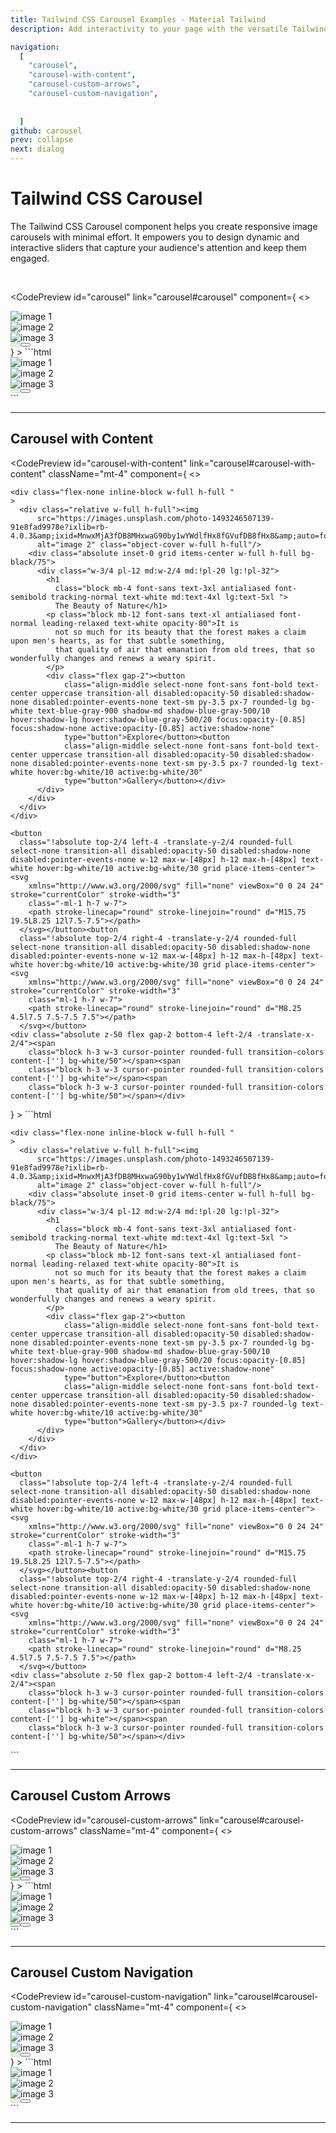 ```yaml
---
title: Tailwind CSS Carousel Examples - Material Tailwind 
description: Add interactivity to your page with the versatile Tailwind CSS Carousel component. Customize and integrate it easily into your web project.

navigation:
  [
    "carousel",
    "carousel-with-content",
    "carousel-custom-arrows",
    "carousel-custom-navigation",
    
           
  ]
github: carousel
prev: collapse
next: dialog
---
```


# Tailwind CSS Carousel  

The Tailwind CSS Carousel component helps you create responsive image carousels with minimal effort. It empowers you to design dynamic and interactive sliders that capture your audience's attention and keep them engaged. 


<br />

<CodePreview
  id="carousel"
  link="carousel#carousel"
  component={
   <>
 <div class="grid min-h-[140px] w-full place-items-center overflow-x-scroll rounded-lg lg:overflow-visible">
  <div class="relative flex w-full h-full overflow-x-hidden rounded-xl">
    <div class="left-0 right-0 flex-none inline-block w-full h-full transform-none " ><img
        src="https://images.unsplash.com/photo-1497436072909-60f360e1d4b1?ixlib=rb-4.0.3&amp;ixid=MnwxMjA3fDB8MHxwaG90by1wYWdlfHx8fGVufDB8fHx8&amp;auto=format&amp;fit=crop&amp;w=2560&amp;q=80"
        alt="image 1" class="object-cover w-full h-full"/></div>
    <div class="w-full h-full inline-block flex-none left-[100%] right-[100%] transform-none " ><img
        src="https://images.unsplash.com/photo-1493246507139-91e8fad9978e?ixlib=rb-4.0.3&amp;ixid=MnwxMjA3fDB8MHxwaG90by1wYWdlfHx8fGVufDB8fHx8&amp;auto=format&amp;fit=crop&amp;w=2940&amp;q=80"
        alt="image 2" class="object-cover w-full h-full"/></div>
    <div class="w-full h-full inline-block flex-none left-[200%] right-[200%] transform-none " ><img
        src="https://images.unsplash.com/photo-1518623489648-a173ef7824f3?ixlib=rb-4.0.3&amp;ixid=MnwxMjA3fDB8MHxwaG90by1wYWdlfHx8fGVufDB8fHx8&amp;auto=format&amp;fit=crop&amp;w=2762&amp;q=80"
        alt="image 3" class="object-cover w-full h-full"/></div><button disabled=""
      class="!absolute top-2/4 left-4 -translate-y-2/4 rounded-full select-none transition-all disabled:opacity-50 disabled:shadow-none disabled:pointer-events-none w-12 max-w-[48px] h-12 max-h-[48px] text-white hover:bg-white/10 active:bg-white/30 grid place-items-center"><svg
        xmlns="http://www.w3.org/2000/svg" fill="none" viewBox="0 0 24 24" stroke="currentColor" stroke-width="3"
        class="-ml-1 h-7 w-7">
        <path stroke-linecap="round" stroke-linejoin="round" d="M15.75 19.5L8.25 12l7.5-7.5"></path>
      </svg></button><button
      class="!absolute top-2/4 right-4 -translate-y-2/4 rounded-full select-none transition-all disabled:opacity-50 disabled:shadow-none disabled:pointer-events-none w-12 max-w-[48px] h-12 max-h-[48px] text-white hover:bg-white/10 active:bg-white/30 grid place-items-center"><svg
        xmlns="http://www.w3.org/2000/svg" fill="none" viewBox="0 0 24 24" stroke="currentColor" stroke-width="3"
        class="ml-1 h-7 w-7">
        <path stroke-linecap="round" stroke-linejoin="round" d="M8.25 4.5l7.5 7.5-7.5 7.5"></path>
      </svg></button>
    <div class="absolute z-50 flex gap-2 bottom-4 left-2/4 -translate-x-2/4"><span
        class="block h-3 w-3 cursor-pointer rounded-full transition-colors content-[''] bg-white"></span><span
        class="block h-3 w-3 cursor-pointer rounded-full transition-colors content-[''] bg-white/50"></span><span
        class="block h-3 w-3 cursor-pointer rounded-full transition-colors content-[''] bg-white/50"></span></div>
  </div>
</div>
   </>
  }
>
  ```html
<div class="grid min-h-[140px] w-full place-items-center overflow-x-scroll rounded-lg lg:overflow-visible">
  <div class="relative flex w-full h-full overflow-x-hidden rounded-xl">
    <div class="left-0 right-0 flex-none inline-block w-full h-full transform-none " ><img
        src="https://images.unsplash.com/photo-1497436072909-60f360e1d4b1?ixlib=rb-4.0.3&amp;ixid=MnwxMjA3fDB8MHxwaG90by1wYWdlfHx8fGVufDB8fHx8&amp;auto=format&amp;fit=crop&amp;w=2560&amp;q=80"
        alt="image 1" class="object-cover w-full h-full"/></div>
    <div class="w-full h-full inline-block flex-none left-[100%] right-[100%] transform-none " ><img
        src="https://images.unsplash.com/photo-1493246507139-91e8fad9978e?ixlib=rb-4.0.3&amp;ixid=MnwxMjA3fDB8MHxwaG90by1wYWdlfHx8fGVufDB8fHx8&amp;auto=format&amp;fit=crop&amp;w=2940&amp;q=80"
        alt="image 2" class="object-cover w-full h-full"/></div>
    <div class="w-full h-full inline-block flex-none left-[200%] right-[200%] transform-none " ><img
        src="https://images.unsplash.com/photo-1518623489648-a173ef7824f3?ixlib=rb-4.0.3&amp;ixid=MnwxMjA3fDB8MHxwaG90by1wYWdlfHx8fGVufDB8fHx8&amp;auto=format&amp;fit=crop&amp;w=2762&amp;q=80"
        alt="image 3" class="object-cover w-full h-full"/></div><button disabled=""
      class="!absolute top-2/4 left-4 -translate-y-2/4 rounded-full select-none transition-all disabled:opacity-50 disabled:shadow-none disabled:pointer-events-none w-12 max-w-[48px] h-12 max-h-[48px] text-white hover:bg-white/10 active:bg-white/30 grid place-items-center"><svg
        xmlns="http://www.w3.org/2000/svg" fill="none" viewBox="0 0 24 24" stroke="currentColor" stroke-width="3"
        class="-ml-1 h-7 w-7">
        <path stroke-linecap="round" stroke-linejoin="round" d="M15.75 19.5L8.25 12l7.5-7.5"></path>
      </svg></button><button
      class="!absolute top-2/4 right-4 -translate-y-2/4 rounded-full select-none transition-all disabled:opacity-50 disabled:shadow-none disabled:pointer-events-none w-12 max-w-[48px] h-12 max-h-[48px] text-white hover:bg-white/10 active:bg-white/30 grid place-items-center"><svg
        xmlns="http://www.w3.org/2000/svg" fill="none" viewBox="0 0 24 24" stroke="currentColor" stroke-width="3"
        class="ml-1 h-7 w-7">
        <path stroke-linecap="round" stroke-linejoin="round" d="M8.25 4.5l7.5 7.5-7.5 7.5"></path>
      </svg></button>
    <div class="absolute z-50 flex gap-2 bottom-4 left-2/4 -translate-x-2/4"><span
        class="block h-3 w-3 cursor-pointer rounded-full transition-colors content-[''] bg-white"></span><span
        class="block h-3 w-3 cursor-pointer rounded-full transition-colors content-[''] bg-white/50"></span><span
        class="block h-3 w-3 cursor-pointer rounded-full transition-colors content-[''] bg-white/50"></span></div>
  </div>
</div>
  ```
</CodePreview>

---

## Carousel with Content

<CodePreview
  id="carousel-with-content"
  link="carousel#carousel-with-content"
  className="mt-4"
  component={
   <>
<div class="grid min-h-[140px] w-full place-items-center overflow-x-scroll rounded-lg  lg:overflow-visible">
  <div class="relative flex w-full h-full overflow-x-hidden rounded-xl">
    
    <div class="flex-none inline-block w-full h-full "
    >
      <div class="relative w-full h-full"><img
          src="https://images.unsplash.com/photo-1493246507139-91e8fad9978e?ixlib=rb-4.0.3&amp;ixid=MnwxMjA3fDB8MHxwaG90by1wYWdlfHx8fGVufDB8fHx8&amp;auto=format&amp;fit=crop&amp;w=2940&amp;q=80"
          alt="image 2" class="object-cover w-full h-full"/>
        <div class="absolute inset-0 grid items-center w-full h-full bg-black/75">
          <div class="w-3/4 pl-12 md:w-2/4 md:!pl-20 lg:!pl-32">
            <h1
              class="block mb-4 font-sans text-3xl antialiased font-semibold tracking-normal text-white md:text-4xl lg:text-5xl ">
              The Beauty of Nature</h1>
            <p class="block mb-12 font-sans text-xl antialiased font-normal leading-relaxed text-white opacity-80">It is
              not so much for its beauty that the forest makes a claim upon men's hearts, as for that subtle something,
              that quality of air that emanation from old trees, that so wonderfully changes and renews a weary spirit.
            </p>
            <div class="flex gap-2"><button
                class="align-middle select-none font-sans font-bold text-center uppercase transition-all disabled:opacity-50 disabled:shadow-none disabled:pointer-events-none text-sm py-3.5 px-7 rounded-lg bg-white text-blue-gray-900 shadow-md shadow-blue-gray-500/10 hover:shadow-lg hover:shadow-blue-gray-500/20 focus:opacity-[0.85] focus:shadow-none active:opacity-[0.85] active:shadow-none"
                type="button">Explore</button><button
                class="align-middle select-none font-sans font-bold text-center uppercase transition-all disabled:opacity-50 disabled:shadow-none disabled:pointer-events-none text-sm py-3.5 px-7 rounded-lg text-white hover:bg-white/10 active:bg-white/30"
                type="button">Gallery</button></div>
          </div>
        </div>
      </div>
    </div>
    
    <button
      class="!absolute top-2/4 left-4 -translate-y-2/4 rounded-full select-none transition-all disabled:opacity-50 disabled:shadow-none disabled:pointer-events-none w-12 max-w-[48px] h-12 max-h-[48px] text-white hover:bg-white/10 active:bg-white/30 grid place-items-center"><svg
        xmlns="http://www.w3.org/2000/svg" fill="none" viewBox="0 0 24 24" stroke="currentColor" stroke-width="3"
        class="-ml-1 h-7 w-7">
        <path stroke-linecap="round" stroke-linejoin="round" d="M15.75 19.5L8.25 12l7.5-7.5"></path>
      </svg></button><button
      class="!absolute top-2/4 right-4 -translate-y-2/4 rounded-full select-none transition-all disabled:opacity-50 disabled:shadow-none disabled:pointer-events-none w-12 max-w-[48px] h-12 max-h-[48px] text-white hover:bg-white/10 active:bg-white/30 grid place-items-center"><svg
        xmlns="http://www.w3.org/2000/svg" fill="none" viewBox="0 0 24 24" stroke="currentColor" stroke-width="3"
        class="ml-1 h-7 w-7">
        <path stroke-linecap="round" stroke-linejoin="round" d="M8.25 4.5l7.5 7.5-7.5 7.5"></path>
      </svg></button>
    <div class="absolute z-50 flex gap-2 bottom-4 left-2/4 -translate-x-2/4"><span
        class="block h-3 w-3 cursor-pointer rounded-full transition-colors content-[''] bg-white/50"></span><span
        class="block h-3 w-3 cursor-pointer rounded-full transition-colors content-[''] bg-white"></span><span
        class="block h-3 w-3 cursor-pointer rounded-full transition-colors content-[''] bg-white/50"></span></div>
  </div>
</div>
   </>
  }
>
  ```html
<div class="grid min-h-[140px] w-full place-items-center overflow-x-scroll rounded-lg  lg:overflow-visible">
  <div class="relative flex w-full h-full overflow-x-hidden rounded-xl">
    
    <div class="flex-none inline-block w-full h-full "
    >
      <div class="relative w-full h-full"><img
          src="https://images.unsplash.com/photo-1493246507139-91e8fad9978e?ixlib=rb-4.0.3&amp;ixid=MnwxMjA3fDB8MHxwaG90by1wYWdlfHx8fGVufDB8fHx8&amp;auto=format&amp;fit=crop&amp;w=2940&amp;q=80"
          alt="image 2" class="object-cover w-full h-full"/>
        <div class="absolute inset-0 grid items-center w-full h-full bg-black/75">
          <div class="w-3/4 pl-12 md:w-2/4 md:!pl-20 lg:!pl-32">
            <h1
              class="block mb-4 font-sans text-3xl antialiased font-semibold tracking-normal text-white md:text-4xl lg:text-5xl ">
              The Beauty of Nature</h1>
            <p class="block mb-12 font-sans text-xl antialiased font-normal leading-relaxed text-white opacity-80">It is
              not so much for its beauty that the forest makes a claim upon men's hearts, as for that subtle something,
              that quality of air that emanation from old trees, that so wonderfully changes and renews a weary spirit.
            </p>
            <div class="flex gap-2"><button
                class="align-middle select-none font-sans font-bold text-center uppercase transition-all disabled:opacity-50 disabled:shadow-none disabled:pointer-events-none text-sm py-3.5 px-7 rounded-lg bg-white text-blue-gray-900 shadow-md shadow-blue-gray-500/10 hover:shadow-lg hover:shadow-blue-gray-500/20 focus:opacity-[0.85] focus:shadow-none active:opacity-[0.85] active:shadow-none"
                type="button">Explore</button><button
                class="align-middle select-none font-sans font-bold text-center uppercase transition-all disabled:opacity-50 disabled:shadow-none disabled:pointer-events-none text-sm py-3.5 px-7 rounded-lg text-white hover:bg-white/10 active:bg-white/30"
                type="button">Gallery</button></div>
          </div>
        </div>
      </div>
    </div>
    
    <button
      class="!absolute top-2/4 left-4 -translate-y-2/4 rounded-full select-none transition-all disabled:opacity-50 disabled:shadow-none disabled:pointer-events-none w-12 max-w-[48px] h-12 max-h-[48px] text-white hover:bg-white/10 active:bg-white/30 grid place-items-center"><svg
        xmlns="http://www.w3.org/2000/svg" fill="none" viewBox="0 0 24 24" stroke="currentColor" stroke-width="3"
        class="-ml-1 h-7 w-7">
        <path stroke-linecap="round" stroke-linejoin="round" d="M15.75 19.5L8.25 12l7.5-7.5"></path>
      </svg></button><button
      class="!absolute top-2/4 right-4 -translate-y-2/4 rounded-full select-none transition-all disabled:opacity-50 disabled:shadow-none disabled:pointer-events-none w-12 max-w-[48px] h-12 max-h-[48px] text-white hover:bg-white/10 active:bg-white/30 grid place-items-center"><svg
        xmlns="http://www.w3.org/2000/svg" fill="none" viewBox="0 0 24 24" stroke="currentColor" stroke-width="3"
        class="ml-1 h-7 w-7">
        <path stroke-linecap="round" stroke-linejoin="round" d="M8.25 4.5l7.5 7.5-7.5 7.5"></path>
      </svg></button>
    <div class="absolute z-50 flex gap-2 bottom-4 left-2/4 -translate-x-2/4"><span
        class="block h-3 w-3 cursor-pointer rounded-full transition-colors content-[''] bg-white/50"></span><span
        class="block h-3 w-3 cursor-pointer rounded-full transition-colors content-[''] bg-white"></span><span
        class="block h-3 w-3 cursor-pointer rounded-full transition-colors content-[''] bg-white/50"></span></div>
  </div>
</div>
  ```
</CodePreview>

---


## Carousel Custom Arrows

<CodePreview
  id="carousel-custom-arrows"
  link="carousel#carousel-custom-arrows"
  className="mt-4"
  component={
   <>
<div class="grid min-h-[140px] w-full place-items-center overflow-x-scroll rounded-lg p-6 lg:overflow-visible">
  <div class="relative flex w-full h-full overflow-x-hidden rounded-xl">
    <div class="left-0 right-0 flex-none inline-block w-full h-full transform-none " ><img
        src="https://images.unsplash.com/photo-1497436072909-60f360e1d4b1?ixlib=rb-4.0.3&amp;ixid=MnwxMjA3fDB8MHxwaG90by1wYWdlfHx8fGVufDB8fHx8&amp;auto=format&amp;fit=crop&amp;w=2560&amp;q=80"
        alt="image 1" class="object-cover w-full h-full"/></div>
    <div class="w-full h-full inline-block flex-none left-[100%] right-[100%] transform-none " ><img
        src="https://images.unsplash.com/photo-1493246507139-91e8fad9978e?ixlib=rb-4.0.3&amp;ixid=MnwxMjA3fDB8MHxwaG90by1wYWdlfHx8fGVufDB8fHx8&amp;auto=format&amp;fit=crop&amp;w=2940&amp;q=80"
        alt="image 2" class="object-cover w-full h-full"/></div>
    <div class="w-full h-full inline-block flex-none left-[200%] right-[200%] transform-none " ><img
        src="https://images.unsplash.com/photo-1518623489648-a173ef7824f3?ixlib=rb-4.0.3&amp;ixid=MnwxMjA3fDB8MHxwaG90by1wYWdlfHx8fGVufDB8fHx8&amp;auto=format&amp;fit=crop&amp;w=2762&amp;q=80"
        alt="image 3" class="object-cover w-full h-full"/></div><button
      class=" align-middle select-none font-sans font-medium text-center uppercase transition-all disabled:opacity-50 disabled:shadow-none disabled:pointer-events-none w-12 max-w-[48px] h-12 max-h-[48px] rounded-lg text-sm text-white hover:bg-white/10 active:bg-white/30 !absolute top-2/4 left-4 -translate-y-2/4"
      type="button"><span class="absolute transform -translate-x-1/2 -translate-y-1/2 top-1/2 left-1/2"><svg
          xmlns="http://www.w3.org/2000/svg" fill="none" viewBox="0 0 24 24" stroke-width="2" stroke="currentColor"
          class="w-6 h-6">
          <path stroke-linecap="round" stroke-linejoin="round" d="M10.5 19.5L3 12m0 0l7.5-7.5M3 12h18"></path>
        </svg></span></button><button
      class=" align-middle select-none font-sans font-medium text-center uppercase transition-all disabled:opacity-50 disabled:shadow-none disabled:pointer-events-none w-12 max-w-[48px] h-12 max-h-[48px] rounded-lg text-sm text-white hover:bg-white/10 active:bg-white/30 !absolute top-2/4 !right-4 -translate-y-2/4"
      type="button"><span class="absolute transform -translate-x-1/2 -translate-y-1/2 top-1/2 left-1/2"><svg
          xmlns="http://www.w3.org/2000/svg" fill="none" viewBox="0 0 24 24" stroke-width="2" stroke="currentColor"
          class="w-6 h-6">
          <path stroke-linecap="round" stroke-linejoin="round" d="M13.5 4.5L21 12m0 0l-7.5 7.5M21 12H3"></path>
        </svg></span></button>
    <div class="absolute z-50 flex gap-2 bottom-4 left-2/4 -translate-x-2/4"><span
        class="block h-3 w-3 cursor-pointer rounded-full transition-colors content-[''] bg-white"></span><span
        class="block h-3 w-3 cursor-pointer rounded-full transition-colors content-[''] bg-white/50"></span><span
        class="block h-3 w-3 cursor-pointer rounded-full transition-colors content-[''] bg-white/50"></span></div>
  </div>
</div>
   </>
  }
>
  ```html
<div class="grid min-h-[140px] w-full place-items-center overflow-x-scroll rounded-lg p-6 lg:overflow-visible">
  <div class="relative flex w-full h-full overflow-x-hidden rounded-xl">
    <div class="left-0 right-0 flex-none inline-block w-full h-full transform-none " ><img
        src="https://images.unsplash.com/photo-1497436072909-60f360e1d4b1?ixlib=rb-4.0.3&amp;ixid=MnwxMjA3fDB8MHxwaG90by1wYWdlfHx8fGVufDB8fHx8&amp;auto=format&amp;fit=crop&amp;w=2560&amp;q=80"
        alt="image 1" class="object-cover w-full h-full"/></div>
    <div class="w-full h-full inline-block flex-none left-[100%] right-[100%] transform-none " ><img
        src="https://images.unsplash.com/photo-1493246507139-91e8fad9978e?ixlib=rb-4.0.3&amp;ixid=MnwxMjA3fDB8MHxwaG90by1wYWdlfHx8fGVufDB8fHx8&amp;auto=format&amp;fit=crop&amp;w=2940&amp;q=80"
        alt="image 2" class="object-cover w-full h-full"/></div>
    <div class="w-full h-full inline-block flex-none left-[200%] right-[200%] transform-none " ><img
        src="https://images.unsplash.com/photo-1518623489648-a173ef7824f3?ixlib=rb-4.0.3&amp;ixid=MnwxMjA3fDB8MHxwaG90by1wYWdlfHx8fGVufDB8fHx8&amp;auto=format&amp;fit=crop&amp;w=2762&amp;q=80"
        alt="image 3" class="object-cover w-full h-full"/></div><button
      class=" align-middle select-none font-sans font-medium text-center uppercase transition-all disabled:opacity-50 disabled:shadow-none disabled:pointer-events-none w-12 max-w-[48px] h-12 max-h-[48px] rounded-lg text-sm text-white hover:bg-white/10 active:bg-white/30 !absolute top-2/4 left-4 -translate-y-2/4"
      type="button"><span class="absolute transform -translate-x-1/2 -translate-y-1/2 top-1/2 left-1/2"><svg
          xmlns="http://www.w3.org/2000/svg" fill="none" viewBox="0 0 24 24" stroke-width="2" stroke="currentColor"
          class="w-6 h-6">
          <path stroke-linecap="round" stroke-linejoin="round" d="M10.5 19.5L3 12m0 0l7.5-7.5M3 12h18"></path>
        </svg></span></button><button
      class=" align-middle select-none font-sans font-medium text-center uppercase transition-all disabled:opacity-50 disabled:shadow-none disabled:pointer-events-none w-12 max-w-[48px] h-12 max-h-[48px] rounded-lg text-sm text-white hover:bg-white/10 active:bg-white/30 !absolute top-2/4 !right-4 -translate-y-2/4"
      type="button"><span class="absolute transform -translate-x-1/2 -translate-y-1/2 top-1/2 left-1/2"><svg
          xmlns="http://www.w3.org/2000/svg" fill="none" viewBox="0 0 24 24" stroke-width="2" stroke="currentColor"
          class="w-6 h-6">
          <path stroke-linecap="round" stroke-linejoin="round" d="M13.5 4.5L21 12m0 0l-7.5 7.5M21 12H3"></path>
        </svg></span></button>
    <div class="absolute z-50 flex gap-2 bottom-4 left-2/4 -translate-x-2/4"><span
        class="block h-3 w-3 cursor-pointer rounded-full transition-colors content-[''] bg-white"></span><span
        class="block h-3 w-3 cursor-pointer rounded-full transition-colors content-[''] bg-white/50"></span><span
        class="block h-3 w-3 cursor-pointer rounded-full transition-colors content-[''] bg-white/50"></span></div>
  </div>
</div>
  ```
</CodePreview>

---


## Carousel Custom Navigation

<CodePreview
  id="carousel-custom-navigation"
  link="carousel#carousel-custom-navigation"
  className="mt-4"
  component={
   <>
<div class="grid min-h-[140px] w-full place-items-center overflow-x-scroll rounded-lg p-6 lg:overflow-visible">
  <div class="relative flex w-full h-full overflow-x-hidden rounded-xl">
    <div class="left-0 right-0 flex-none inline-block w-full h-full transform-none " ><img
        src="https://images.unsplash.com/photo-1497436072909-60f360e1d4b1?ixlib=rb-4.0.3&amp;ixid=MnwxMjA3fDB8MHxwaG90by1wYWdlfHx8fGVufDB8fHx8&amp;auto=format&amp;fit=crop&amp;w=2560&amp;q=80"
        alt="image 1" class="object-cover w-full h-full"/></div>
    <div class="w-full h-full inline-block flex-none left-[100%] right-[100%] transform-none " ><img
        src="https://images.unsplash.com/photo-1493246507139-91e8fad9978e?ixlib=rb-4.0.3&amp;ixid=MnwxMjA3fDB8MHxwaG90by1wYWdlfHx8fGVufDB8fHx8&amp;auto=format&amp;fit=crop&amp;w=2940&amp;q=80"
        alt="image 2" class="object-cover w-full h-full"/></div>
    <div class="w-full h-full inline-block flex-none left-[200%] right-[200%] transform-none " ><img
        src="https://images.unsplash.com/photo-1518623489648-a173ef7824f3?ixlib=rb-4.0.3&amp;ixid=MnwxMjA3fDB8MHxwaG90by1wYWdlfHx8fGVufDB8fHx8&amp;auto=format&amp;fit=crop&amp;w=2762&amp;q=80"
        alt="image 3" class="object-cover w-full h-full"/></div><button
      class="!absolute top-2/4 left-4 -translate-y-2/4 rounded-full select-none transition-all disabled:opacity-50 disabled:shadow-none disabled:pointer-events-none w-12 max-w-[48px] h-12 max-h-[48px] text-white hover:bg-white/10 active:bg-white/30 grid place-items-center"
      disabled=""><svg xmlns="http://www.w3.org/2000/svg" fill="none" viewBox="0 0 24 24" stroke="currentColor"
        stroke-width="3" class="-ml-1 h-7 w-7">
        <path stroke-linecap="round" stroke-linejoin="round" d="M15.75 19.5L8.25 12l7.5-7.5"></path>
      </svg></button><button
      class="!absolute top-2/4 right-4 -translate-y-2/4 rounded-full select-none transition-all disabled:opacity-50 disabled:shadow-none disabled:pointer-events-none w-12 max-w-[48px] h-12 max-h-[48px] text-white hover:bg-white/10 active:bg-white/30 grid place-items-center"><svg
        xmlns="http://www.w3.org/2000/svg" fill="none" viewBox="0 0 24 24" stroke="currentColor" stroke-width="3"
        class="ml-1 h-7 w-7">
        <path stroke-linecap="round" stroke-linejoin="round" d="M8.25 4.5l7.5 7.5-7.5 7.5"></path>
      </svg></button>
    <div class="absolute z-50 flex gap-2 bottom-4 left-2/4 -translate-x-2/4"><span
        class="block h-1 cursor-pointer rounded-2xl transition-all content-[''] w-8 bg-white"></span><span
        class="block h-1 cursor-pointer rounded-2xl transition-all content-[''] w-4 bg-white/50"></span><span
        class="block h-1 cursor-pointer rounded-2xl transition-all content-[''] w-4 bg-white/50"></span></div>
  </div>
</div>
   </>
  }
>
  ```html
<div class="grid min-h-[140px] w-full place-items-center overflow-x-scroll rounded-lg p-6 lg:overflow-visible">
  <div class="relative flex w-full h-full overflow-x-hidden rounded-xl">
    <div class="left-0 right-0 flex-none inline-block w-full h-full transform-none " ><img
        src="https://images.unsplash.com/photo-1497436072909-60f360e1d4b1?ixlib=rb-4.0.3&amp;ixid=MnwxMjA3fDB8MHxwaG90by1wYWdlfHx8fGVufDB8fHx8&amp;auto=format&amp;fit=crop&amp;w=2560&amp;q=80"
        alt="image 1" class="object-cover w-full h-full"/></div>
    <div class="w-full h-full inline-block flex-none left-[100%] right-[100%] transform-none " ><img
        src="https://images.unsplash.com/photo-1493246507139-91e8fad9978e?ixlib=rb-4.0.3&amp;ixid=MnwxMjA3fDB8MHxwaG90by1wYWdlfHx8fGVufDB8fHx8&amp;auto=format&amp;fit=crop&amp;w=2940&amp;q=80"
        alt="image 2" class="object-cover w-full h-full"/></div>
    <div class="w-full h-full inline-block flex-none left-[200%] right-[200%] transform-none " ><img
        src="https://images.unsplash.com/photo-1518623489648-a173ef7824f3?ixlib=rb-4.0.3&amp;ixid=MnwxMjA3fDB8MHxwaG90by1wYWdlfHx8fGVufDB8fHx8&amp;auto=format&amp;fit=crop&amp;w=2762&amp;q=80"
        alt="image 3" class="object-cover w-full h-full"/></div><button
      class="!absolute top-2/4 left-4 -translate-y-2/4 rounded-full select-none transition-all disabled:opacity-50 disabled:shadow-none disabled:pointer-events-none w-12 max-w-[48px] h-12 max-h-[48px] text-white hover:bg-white/10 active:bg-white/30 grid place-items-center"
      disabled=""><svg xmlns="http://www.w3.org/2000/svg" fill="none" viewBox="0 0 24 24" stroke="currentColor"
        stroke-width="3" class="-ml-1 h-7 w-7">
        <path stroke-linecap="round" stroke-linejoin="round" d="M15.75 19.5L8.25 12l7.5-7.5"></path>
      </svg></button><button
      class="!absolute top-2/4 right-4 -translate-y-2/4 rounded-full select-none transition-all disabled:opacity-50 disabled:shadow-none disabled:pointer-events-none w-12 max-w-[48px] h-12 max-h-[48px] text-white hover:bg-white/10 active:bg-white/30 grid place-items-center"><svg
        xmlns="http://www.w3.org/2000/svg" fill="none" viewBox="0 0 24 24" stroke="currentColor" stroke-width="3"
        class="ml-1 h-7 w-7">
        <path stroke-linecap="round" stroke-linejoin="round" d="M8.25 4.5l7.5 7.5-7.5 7.5"></path>
      </svg></button>
    <div class="absolute z-50 flex gap-2 bottom-4 left-2/4 -translate-x-2/4"><span
        class="block h-1 cursor-pointer rounded-2xl transition-all content-[''] w-8 bg-white"></span><span
        class="block h-1 cursor-pointer rounded-2xl transition-all content-[''] w-4 bg-white/50"></span><span
        class="block h-1 cursor-pointer rounded-2xl transition-all content-[''] w-4 bg-white/50"></span></div>
  </div>
</div>
  ```
</CodePreview>

---
